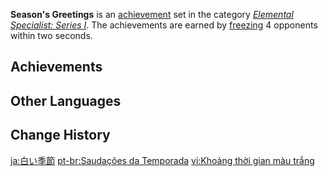 {{Achievement Set Infobox
|primogems    = {{Achievement/Primogems|Season's Greetings}}
|total        = {{Achievement/Total|Season's Greetings}}
|category     = Elemental Specialist: Series I
}}
'''Season's Greetings''' is an [[achievement]] set in the category ''[[Elemental Specialist: Series I]]''. The achievements are earned by [[Frozen|freezing]] 4 opponents within two seconds.

==Achievements==
{{Achievements by Category Table|Season's Greetings}}
<!--
==Notes==

==Trivia==
-->
==Other Languages==
{{Other Languages
|en      = Season's Greetings
|zhs     = 白色的季节
|zhs_rm  = Báisè de Jìjié
|zht     = 白色的季節
|zht_rm  = Báisè de Jìjié
|zh_tl   = White Season
|ja      = 白い季節
|ja_rm   = Shiroi Kisetsu
|ja_tl   = White Season
|ko      = 백색의 계절
|ko_rm   = Baeksaek-ui Gyejeol
|ko_tl   = White Season
|es      = Felices fiestas
|es_tl   = Happy Holidays
|fr      = Saison immaculée
|fr_tl   = Immaculate Season
|ru      = Белый сезон
|ru_tl   = White Season
|th      = ฤดูกาลสีขาว
|th_rm   = 
|th_tl   = 
|vi      = Khoảng thời gian màu trắng
|vi_tl   = 
|de      = Weiße Jahreszeit
|de_tl   = White Season
|id      = Seputih Salju
|id_tl   = White as Snow
|pt      = Saudações da Temporada
|pt_tl   = 
|tr      = Kış Geldi
|tr_tl   = Winter Has Come
|it      = E tanti cari auguri
|it_tl   = 
}}

==Change History==
{{Change History|1.0}}
<!--
==References==
{{Reflist}}
-->

[[ja:白い季節]]
[[pt-br:Saudações da Temporada]]
[[vi:Khoảng thời gian màu trắng]]